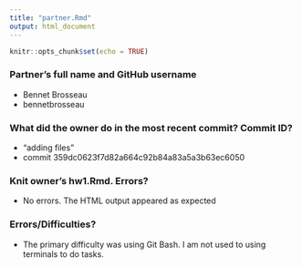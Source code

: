 ```yaml
---
title: "partner.Rmd"
output: html_document
---
```


```r
knitr::opts_chunk$set(echo = TRUE)
```

### Partner's full name and GitHub username
* Bennet Brosseau
* bennetbrosseau

### What did the owner do in the most recent commit? Commit ID?
* "adding files"
* commit 359dc0623f7d82a664c92b84a83a5a3b63ec6050

### Knit owner's hw1.Rmd. Errors?
* No errors. The HTML output appeared as expected

### Errors/Difficulties?
* The primary difficulty was using Git Bash. I am not used to using terminals to do tasks.